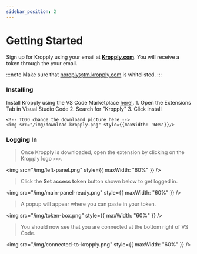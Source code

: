 ```yaml
---
sidebar_position: 2
---
```



# Getting Started

Sign up for Kropply using your email at **<a href="https://www.kropply.com" target="_blank">Kropply.com</a>**.
You will receive a token through the your email.

:::note
Make sure that noreply@tm.kropply.com is whitelisted.
:::

### Installing

<Tabs>
  <TabItem value="marketplace" label="Visual Studio Marketplace" default>
    Install Kropply using the VS Code Marketplace <a href="https://marketplace.visualstudio.com/items?itemName=kropply.kropply" target="_blank">here!</a>.
  </TabItem>
  <TabItem value="extensions" label="Extensions">
    1. Open the Extensions Tab in Visual Studio Code
    2. Search for "Kropply"
    3. Click Install

    <!-- TODO change the downloand picture here -->
    <img src="/img/download-kropply.png" style={{maxWidth: '60%'}}/>

  </TabItem>
</Tabs>

### Logging In

> Once Kropply is downloaded, open the extension by clicking on the Kropply logo `>>>`.

<img src="/img/left-panel.png" style={{ maxWidth: "60%" }} />

> Click the **Set access token** button shown below to get logged in.

<img src="/img/main-panel-ready.png" style={{ maxWidth: "60%" }} />

> A popup will appear where you can paste in your token.

<img src="/img/token-box.png" style={{ maxWidth: "60%" }} />

> You should now see that you are connected at the bottom right of VS Code.

<img src="/img/connected-to-kropply.png" style={{ maxWidth: "60%" }} />

